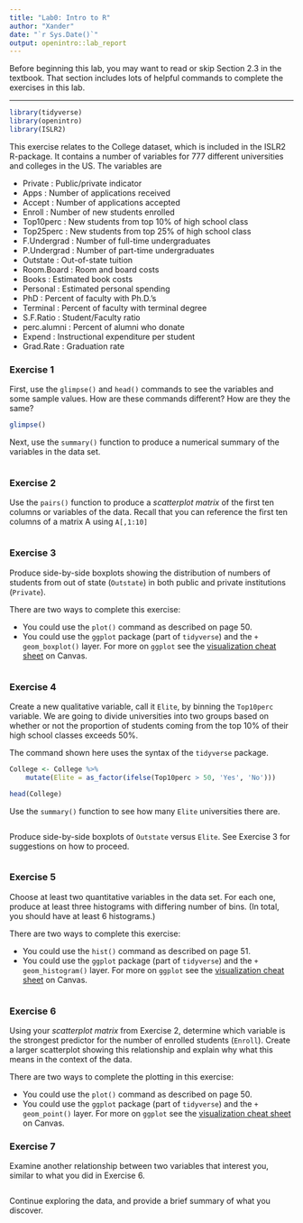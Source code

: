 ```yaml
---
title: "Lab0: Intro to R"
author: "Xander"
date: "`r Sys.Date()`"
output: openintro::lab_report
---
```


Before beginning this lab, you may want to read or skip Section 2.3 in the textbook. That section includes lots of helpful commands to complete the exercises in this lab.

---

```r
library(tidyverse)
library(openintro)
library(ISLR2)
```

This exercise relates to the College dataset, which is included in the ISLR2 R-package. It contains a number of variables for 777 different universities and colleges in the US. The variables are

* Private : Public/private indicator
* Apps : Number of applications received
* Accept : Number of applications accepted
* Enroll : Number of new students enrolled
* Top10perc : New students from top 10% of high school class
* Top25perc : New students from top 25% of high school class
* F.Undergrad : Number of full-time undergraduates
* P.Undergrad : Number of part-time undergraduates
* Outstate : Out-of-state tuition
* Room.Board : Room and board costs
* Books : Estimated book costs
* Personal : Estimated personal spending
* PhD : Percent of faculty with Ph.D.'s
* Terminal : Percent of faculty with terminal degree
* S.F.Ratio : Student/Faculty ratio
* perc.alumni : Percent of alumni who donate
* Expend : Instructional expenditure per student
* Grad.Rate : Graduation rate


### Exercise 1
First, use the `glimpse()` and `head()` commands to see the variables and some sample values. How are these commands different? How are they the same?

```r
glimpse()
```

Next, use the `summary()` function to produce a numerical summary of the variables in the data set.

```r

```


### Exercise 2
Use the `pairs()` function to produce a *scatterplot matrix* of the first ten columns or variables of the data. Recall that you can reference the first ten columns of a matrix A using `A[,1:10]`

```r

```


### Exercise 3
Produce side-by-side boxplots showing the distribution of numbers of students from out of state (`Outstate`) in both public and private institutions  (`Private`).

There are two ways to complete this exercise:

* You could use the `plot()` command as described on page 50.
* You could use the `ggplot` package (part of `tidyverse`) and the `+ geom_boxplot()` layer. For more on `ggplot` see the [visualization cheat sheet](https://canvas.hamline.edu/courses/15410/modules/items/689958) on Canvas.

```r

```

### Exercise 4
Create a new qualitative variable, call it `Elite`, by binning the `Top10perc` variable. We are going to divide universities into two groups based on whether or not the proportion of students coming from the top 10% of their high school classes exceeds 50%.

The command shown here uses the syntax of the `tidyverse` package.

```r
College <- College %>%
    mutate(Elite = as_factor(ifelse(Top10perc > 50, 'Yes', 'No')))

head(College)
```


Use the `summary()` function to see how many `Elite` universities there are.

```r

```


Produce side-by-side boxplots of `Outstate` versus `Elite`. See Exercise 3 for suggestions on how to proceed.

```r

```


### Exercise 5
Choose at least two quantitative variables in the data set. For each one, produce at least three histograms with differing number of bins. (In total, you should have at least 6 histograms.)

There are two ways to complete this exercise:

* You could use the `hist()` command as described on page 51.
* You could use the `ggplot` package (part of `tidyverse`) and the `+ geom_histogram()` layer. For more on `ggplot` see the [visualization cheat sheet](https://canvas.hamline.edu/courses/15410/modules/items/689958) on Canvas.

```r

```


### Exercise 6

Using your *scatterplot matrix* from Exercise 2, determine which variable is the strongest predictor for the number of enrolled students (`Enroll`). Create a larger scatterplot showing this relationship and explain why what this means in the context of the data.

There are two ways to complete the plotting in this exercise:

* You could use the `plot()` command as described on page 50.
* You could use the `ggplot` package (part of `tidyverse`) and the `+ geom_point()` layer. For more on `ggplot` see the [visualization cheat sheet](https://canvas.hamline.edu/courses/15410/modules/items/689958) on Canvas.

### Exercise 7

Examine another relationship between two variables that interest you, similar to what you did in Exercise 6. 

```r

```

Continue exploring the data, and provide a brief summary of what you discover.









